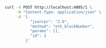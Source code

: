 ```bash
curl -X POST http://localhost:4005/1 \
     -H "Content-Type: application/json" \
     -d '{
           "jsonrpc": "2.0", 
           "method": "eth_blockNumber", 
           "params": [], 
           "id": 1
         }'
```